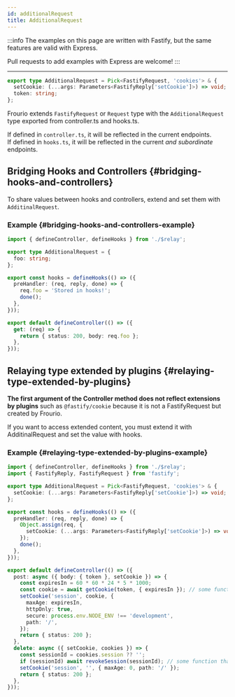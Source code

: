 ```yaml
---
id: additionalRequest
title: AdditionalRequest
---
```


:::info
The examples on this page are written with Fastify, but the same features are valid with Express.

Pull requests to add examples with Express are welcome!
:::

---

```ts title='controller.ts / hooks.ts'
export type AdditionalRequest = Pick<FastifyRequest, 'cookies'> & {
  setCookie: (...args: Parameters<FastifyReply['setCookie']>) => void;
  token: string;
};
```

Frourio extends `FastifyRequest` or `Request` type with the `AdditionalRequest` type exported from controller.ts and hooks.ts.

If defined in `controller.ts`, it will be reflected in the current endpoints.  
If defined in `hooks.ts`, it will be reflected in the current _and subordinate_ endpoints.

## Bridging Hooks and Controllers {#bridging-hooks-and-controllers}

To share values between hooks and controllers, extend and set them with `AdditinalRequest`.

### Example {#bridging-hooks-and-controllers-example}

```ts title='controller.ts'
import { defineController, defineHooks } from './$relay';

export type AdditionalRequest = {
  foo: string;
};

export const hooks = defineHooks(() => ({
  preHandler: (req, reply, done) => {
    req.foo = 'Stored in hooks!';
    done();
  },
}));

export default defineController(() => ({
  get: (req) => {
    return { status: 200, body: req.foo };
  },
}));
```

## Relaying type extended by plugins {#relaying-type-extended-by-plugins}

**The first argument of the Controller method does not reflect extensions by plugins** such as `@fastify/cookie` because it is not a FastifyRequest but created by Frourio.

If you want to access extended content, you must extend it with AdditinalRequest and set the value with hooks.

### Example {#relaying-type-extended-by-plugins-example}

```ts title='controller.ts'
import { defineController, defineHooks } from './$relay';
import { FastifyReply, FastifyRequest } from 'fastify';

export type AdditionalRequest = Pick<FastifyRequest, 'cookies'> & {
  setCookie: (...args: Parameters<FastifyReply['setCookie']>) => void;
};

export const hooks = defineHooks(() => ({
  preHandler: (req, reply, done) => {
    Object.assign(req, {
      setCookie: (...args: Parameters<FastifyReply['setCookie']>) => void reply.setCookie(...args),
    });
    done();
  },
}));

export default defineController(() => ({
  post: async ({ body: { token }, setCookie }) => {
    const expiresIn = 60 * 60 * 24 * 5 * 1000;
    const cookie = await getCookie(token, { expiresIn }); // some function that returns a cookie
    setCookie('session', cookie, {
      maxAge: expiresIn,
      httpOnly: true,
      secure: process.env.NODE_ENV !== 'development',
      path: '/',
    });
    return { status: 200 };
  },
  delete: async ({ setCookie, cookies }) => {
    const sessionId = cookies.session ?? '';
    if (sessionId) await revokeSession(sessionId); // some function that revokes a session
    setCookie('session', '', { maxAge: 0, path: '/' });
    return { status: 200 };
  },
}));
```
